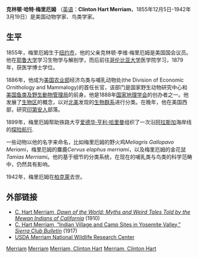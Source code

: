 {{Infobox scientist
| name                    = 克林顿·哈特·梅里厄姆<br />
Clinton Hart Merriam
| image                   = Picture of Clinton Hart Merriam.jpg
| image_size             =
| caption                 =
| birth_date              = {{birth date|1855|12|5|mf=y}}
| birth_place             = {{美国}}，[[纽约市|纽约市]]
| death_date              = {{death date and age|1942|3|19|1855|12|5|mf=y}}
| death_place             = {{美国}}，[[加利福尼亚州|加利福尼亚州]]，[[伯克利|伯克利]]
| residence               =
| citizenship             =
| nationality             = {{USA}}
| ethnicity               =
| field                   = [[动物学|动物学]]<br>[[鸟类学|鸟类学]]<br>[[民族志|民族志]]
| work_institution        = [[美国农业部|美国农业部]]<br>[[美国国家地理学会|美国国家地理学会]]
| alma_mater              =
| doctoral_advisor        =
| doctoral_students       =
| known_for               = [[生命带|生命带]]概念
| author_abbreviation_bot =
| author_abbreviation_zoo =
| prizes                  =
| religion                =
| footnotes               =
}}
'''克林顿·哈特·梅里厄姆''' （[[英语|英语]]：'''Clinton Hart Merriam'''，1855年12月5日-1942年3月19日）是美国动物学家、鸟类学家。

==生平==
1855年，梅里厄姆生于[[纽约市|纽约市]]，他的父亲克林顿·李维·梅里厄姆是美国国会议员。他在[[耶鲁大学|耶鲁大学]]学习生物学与解剖学，而后前往[[哥伦比亚大学|哥伦比亚大学]]医学院学习，1879年，获医学博士学位。

1886年，他成为[[美国农业部|美国农业部]]经济鸟类与哺乳动物处(the Division of Economic Ornithology and Mammalogy)的首任长官，该部门是国家野生动物研究中心和[[美国鱼类及野生動物管理局|美国鱼类及野生動物管理局]]的前身。他是1888年[[国家地理学会|国家地理学会]]的创办者之一。他发展了[[生物区|生物区]]的概念，以对[[北美|北美]]发现的[[生物群系|生物群系]]进行分类。在晚年，他在美国西部，研究[[印第安人|印第安人]]部落。

1899年，梅里厄姆帮助铁路大亨[[爱德华·亨利·哈里曼|爱德华·亨利·哈里曼]]组织了一次沿[[阿拉斯加|阿拉斯加]]海岸线的[[哈里曼阿拉斯加探险|探险航行]].

一些动物以他的名字来命名，比如梅里厄姆的野火鸡''Meliagris Gallopavo Meriami''，梅里厄姆的麋鹿''Cervus elaphus merriami''，以及梅里厄姆的金花鼠''Tamias Merriami''。他的基于细节的分类系统，在现在的哺乳类与鸟类的科学范畴中，仍然具有影响。

1942年，梅里厄姆在[[柏克萊|柏克萊]]去世。

{{zoologist|Merriam|克林顿·哈特·梅里厄姆}}
{{botanist|Merriam|克林顿·哈特·梅里厄姆}}

== 外部链接 ==
*[http://www.yosemite.ca.us/library/dawn_of_the_world/ C. Hart Merriam, ''Dawn of the World: Myths and Weird Tales Told by the Mewan Indians of California''] {{Wayback|url=http://www.yosemite.ca.us/library/dawn_of_the_world/ |date=20200225195441 }} (1910)
*[http://www.yosemite.ca.us/library/indian_village_and_camp_sites_in_yosemite_valley.html C. Hart Merriam, “Indian Village and Camp Sites in Yosemite Valley,” ''Sierra Club Bulletin''] {{Wayback|url=http://www.yosemite.ca.us/library/indian_village_and_camp_sites_in_yosemite_valley.html |date=20200217163648 }} (1917)
*[https://web.archive.org/web/20041210020027/http://www.aphis.usda.gov/ws/nwrc/hx/merriam.html USDA Merriam National Wildlife Research Center]


{{Authority control}}
[[Category:美国动物学家|Merriam]]
[[Category:美国鸟类学家|Merriam]]
[[Category:1855年出生|Merriam, Clinton Hart]]
[[Category:1942年逝世|Merriam, Clinton Hart]]